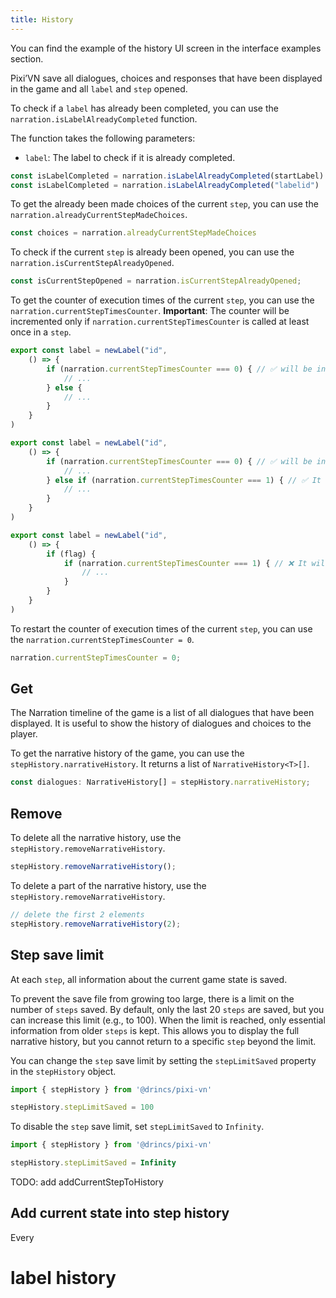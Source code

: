 ```yaml
---
title: History
---
```


<Callout title="UI screen" type="info">

You can find the example of the history UI screen in the <DynamicLink href="/start/interface-examples#history">interface examples</DynamicLink> section.

</Callout>

Pixi’VN save all dialogues, choices and responses that have been displayed in the game and all `label` and `step` opened.

<Accordions>

<Accordion title="Check if the label has already been completed" id="check-if-the-label-has-already-been-completed">

To check if a `label` has already been completed, you can use the `narration.isLabelAlreadyCompleted` function.

The function takes the following parameters:

* `label`: The <DynamicLink href="/start/labels">label</DynamicLink> to check if it is already completed.

```typescript
const isLabelCompleted = narration.isLabelAlreadyCompleted(startLabel)
const isLabelCompleted = narration.isLabelAlreadyCompleted("labelid")
```

</Accordion>

<Accordion title="Get already been made choices of current step" id="get-already-been-made-choices-of-current step">

To get the already been made choices of the current `step`, you can use the `narration.alreadyCurrentStepMadeChoices`.

```typescript
const choices = narration.alreadyCurrentStepMadeChoices
```

</Accordion>

<Accordion title="Check if current step is already been opened" id="check-if-current-step-is-already-been-opened">

To check if the current `step` is already been opened, you can use the `narration.isCurrentStepAlreadyOpened`.

```typescript
const isCurrentStepOpened = narration.isCurrentStepAlreadyOpened;
```

</Accordion>

<Accordion title="Counter of execution times of the current step" id="counter-of-execution-times-of-the-current-step">

To get the counter of execution times of the current `step`, you can use the `narration.currentStepTimesCounter`. **Important**: The counter will be incremented only if `narration.currentStepTimesCounter` is called at least once in a `step`.

```ts title="labels/startLabel.ts"
export const label = newLabel("id",
    () => {
        if (narration.currentStepTimesCounter === 0) { // ✅ will be incremented
            // ...
        } else {
            // ...
        }
    }
)
```

```ts title="labels/startLabel.ts"
export const label = newLabel("id",
    () => {
        if (narration.currentStepTimesCounter === 0) { // ✅ will be incremented
            // ...
        } else if (narration.currentStepTimesCounter === 1) { // ✅ It will not be incremented, because it has already been incremented in this step
            // ...
        }
    }
)
```

```ts title="labels/startLabel.ts"
export const label = newLabel("id",
    () => {
        if (flag) {
            if (narration.currentStepTimesCounter === 1) { // ❌ It will be incremented only if "flag" is true
                // ...
            }
        }
    }
)
```

To restart the counter of execution times of the current `step`, you can use the `narration.currentStepTimesCounter = 0`.

```typescript
narration.currentStepTimesCounter = 0;
```

</Accordion>

</Accordions>

## Get

The Narration timeline of the game is a list of all dialogues that have been displayed. It is useful to show the history of dialogues and choices to the player.

To get the narrative history of the game, you can use the `stepHistory.narrativeHistory`. It returns a list of `NarrativeHistory<T>[]`.

```typescript
const dialogues: NarrativeHistory[] = stepHistory.narrativeHistory;
```

## Remove

To delete all the narrative history, use the `stepHistory.removeNarrativeHistory`.

```typescript
stepHistory.removeNarrativeHistory();
```

To delete a part of the narrative history, use the `stepHistory.removeNarrativeHistory`.

```typescript
// delete the first 2 elements
stepHistory.removeNarrativeHistory(2);
```

## Step save limit

At each `step`, all information about the current game state is saved.

To prevent the save file from growing too large, there is a limit on the number of `steps` saved. By default, only the last 20 `steps` are saved, but you can increase this limit (e.g., to 100). When the limit is reached, only essential information from older `steps` is kept. This allows you to display the full <DynamicLink href="/start/history">narrative history</DynamicLink>, but you cannot <DynamicLink href="/start/labels-flow#go-back">return</DynamicLink> to a specific `step` beyond the limit.

You can change the `step` save limit by setting the `stepLimitSaved` property in the `stepHistory` object.

```typescript
import { stepHistory } from '@drincs/pixi-vn'

stepHistory.stepLimitSaved = 100
```

To disable the `step` save limit, set `stepLimitSaved` to `Infinity`.

```typescript
import { stepHistory } from '@drincs/pixi-vn'

stepHistory.stepLimitSaved = Infinity
```

<Comments>
TODO: add addCurrentStepToHistory

## Add current state into step history

Every

# label history

</Comments>
